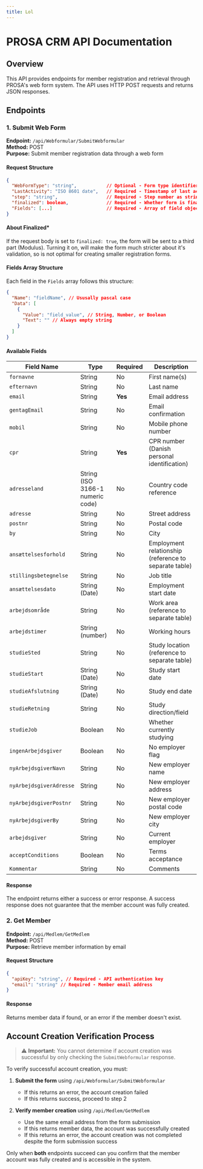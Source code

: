 ```yaml
---
title: Lol
---
```


# PROSA CRM API Documentation

## Overview

This API provides endpoints for member registration and retrieval through PROSA's web form system. The API uses HTTP POST requests and returns JSON responses.

## Endpoints

### 1. Submit Web Form

**Endpoint:** `/api/Webformular/SubmitWebformular`  
**Method:** POST  
**Purpose:** Submit member registration data through a web form

#### Request Structure

```json
{
  "WebFormType": "string",           // Optional - Form type identifier
  "LastActivity": "ISO 8601 date",   // Required - Timestamp of last activity
  "step": "string",                  // Required - Step number as string, must be >= 3
  "finalized": boolean,              // Required - Whether form is finalized*
  "Fields": [...]                    // Required - Array of field objects
}
```

#### About Finalized\*

If the request body is set to `finalized: true`, the form will be sent to a third part (Modulus). Turning it on, will make the form much stricter about it's validation, so is not optimal for creating smaller registration forms.

#### Fields Array Structure

Each field in the `Fields` array follows this structure:

```json
{
  "Name": "fieldName", // Ususally pascal case
  "Data": [
    {
      "Value": "field_value", // String, Number, or Boolean
      "Text": "" // Always empty string
    }
  ]
}
```

#### Available Fields

| Field Name              | Type                             | Required | Description                                           |
| ----------------------- | -------------------------------- | -------- | ----------------------------------------------------- |
| `fornavne`              | String                           | No       | First name(s)                                         |
| `efternavn`             | String                           | No       | Last name                                             |
| `email`                 | String                           | **Yes**  | Email address                                         |
| `gentagEmail`           | String                           | No       | Email confirmation                                    |
| `mobil`                 | String                           | No       | Mobile phone number                                   |
| `cpr`                   | String                           | **Yes**  | CPR number (Danish personal identification)           |
| `adresseland`           | String (ISO 3166-1 numeric code) | No       | Country code reference                                |
| `adresse`               | String                           | No       | Street address                                        |
| `postnr`                | String                           | No       | Postal code                                           |
| `by`                    | String                           | No       | City                                                  |
| `ansættelsesforhold`    | String                           | No       | Employment relationship (reference to separate table) |
| `stillingsbetegnelse`   | String                           | No       | Job title                                             |
| `ansættelsesdato`       | String (Date)                    | No       | Employment start date                                 |
| `arbejdsområde`         | String                           | No       | Work area (reference to separate table)               |
| `arbejdstimer`          | String (number)                  | No       | Working hours                                         |
| `studieSted`            | String                           | No       | Study location (reference to separate table)          |
| `studieStart`           | String (Date)                    | No       | Study start date                                      |
| `studieAfslutning`      | String (Date)                    | No       | Study end date                                        |
| `studieRetning`         | String                           | No       | Study direction/field                                 |
| `studieJob`             | Boolean                          | No       | Whether currently studying                            |
| `ingenArbejdsgiver`     | Boolean                          | No       | No employer flag                                      |
| `nyArbejdsgiverNavn`    | String                           | No       | New employer name                                     |
| `nyArbejdsgiverAdresse` | String                           | No       | New employer address                                  |
| `nyArbejdsgiverPostnr`  | String                           | No       | New employer postal code                              |
| `nyArbejdsgiverBy`      | String                           | No       | New employer city                                     |
| `arbejdsgiver`          | String                           | No       | Current employer                                      |
| `acceptConditions`      | Boolean                          | No       | Terms acceptance                                      |
| `Kommentar`             | String                           | No       | Comments                                              |

#### Response

The endpoint returns either a success or error response. A success response does not guarantee that the member account was fully created.

### 2. Get Member

**Endpoint:** `/api/Medlem/GetMedlem`  
**Method:** POST  
**Purpose:** Retrieve member information by email

#### Request Structure

```json
{
  "apiKey": "string", // Required - API authentication key
  "email": "string" // Required - Member email address
}
```

#### Response

Returns member data if found, or an error if the member doesn't exist.

## Account Creation Verification Process

> ⚠️ **Important:** You cannot determine if account creation was successful by only checking the `SubmitWebformular` response.

To verify successful account creation, you must:

1. **Submit the form** using `/api/Webformular/SubmitWebformular`

   - If this returns an error, the account creation failed
   - If this returns success, proceed to step 2

2. **Verify member creation** using `/api/Medlem/GetMedlem`
   - Use the same email address from the form submission
   - If this returns member data, the account was successfully created
   - If this returns an error, the account creation was not completed despite the form submission success

Only when **both** endpoints succeed can you confirm that the member account was fully created and is accessible in the system.
